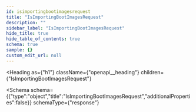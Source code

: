 ```yaml
---
id: isimportingbootimagesrequest
title: "IsImportingBootImagesRequest"
description: ""
sidebar_label: "IsImportingBootImagesRequest"
hide_title: true
hide_table_of_contents: true
schema: true
sample: {}
custom_edit_url: null
---
```



<Heading
  as={"h1"}
  className={"openapi__heading"}
  children={"IsImportingBootImagesRequest"}
>
</Heading>





<Schema
  schema={{"type":"object","title":"IsImportingBootImagesRequest","additionalProperties":false}}
  schemaType={"response"}
>
  
</Schema>
            